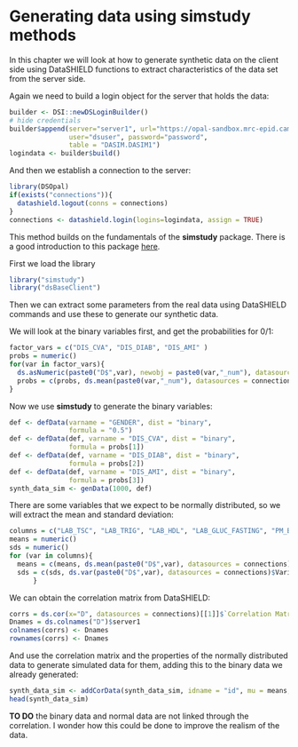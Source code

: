 # Generating data using simstudy methods

In this chapter we will look at how to generate synthetic data on the client side using DataSHIELD functions to extract characteristics of the data set from the server side.

Again we need to build a login object for the server that holds the data:

```r
builder <- DSI::newDSLoginBuilder()
# hide credentials
builder$append(server="server1", url="https://opal-sandbox.mrc-epid.cam.ac.uk",
               user="dsuser", password="password", 
               table = "DASIM.DASIM1")
logindata <- builder$build()
```

And then we establish a connection to the server:

```r
library(DSOpal)
if(exists("connections")){
  datashield.logout(conns = connections)
}
connections <- datashield.login(logins=logindata, assign = TRUE)
```
This method builds on the fundamentals of the **simstudy** package. There is a good introduction to this package [here](https://kgoldfeld.github.io/simstudy/index.html).

First we load the library
```r
library("simstudy")
library("dsBaseClient")
```

Then we can extract some parameters from the real data using DataSHIELD commands and use these to generate our synthetic data.

We will look at the binary variables first, and get the probabilities for 0/1:

```r
factor_vars = c("DIS_CVA", "DIS_DIAB", "DIS_AMI" )
probs = numeric()
for(var in factor_vars){
  ds.asNumeric(paste0("D$",var), newobj = paste0(var,"_num"), datasources = connections)
  probs = c(probs, ds.mean(paste0(var,"_num"), datasources = connections)$Mean.by.Study[1])
}
```

Now we use **simstudy** to generate the binary variables:

```r
def <- defData(varname = "GENDER", dist = "binary", 
               formula = "0.5")
def <- defData(def, varname = "DIS_CVA", dist = "binary", 
               formula = probs[1])
def <- defData(def, varname = "DIS_DIAB", dist = "binary", 
               formula = probs[2])
def <- defData(def, varname = "DIS_AMI", dist = "binary", 
               formula = probs[3])
synth_data_sim <- genData(1000, def)
```

There are some variables that we expect to be normally distributed, so we will extract the mean and standard deviation:
```r
columns = c("LAB_TSC", "LAB_TRIG", "LAB_HDL", "LAB_GLUC_FASTING", "PM_BMI_CONTINUOUS")
means = numeric()
sds = numeric()
for (var in columns){
  means = c(means, ds.mean(paste0("D$",var), datasources = connections)$Mean.by.Study[1])
  sds = c(sds, ds.var(paste0("D$",var), datasources = connections)$Variance.by.Study[1]^0.5)
      }
```
We can obtain the correlation matrix from DataSHIELD:

```r
corrs = ds.cor(x="D", datasources = connections)[[1]]$`Correlation Matrix`
Dnames = ds.colnames("D")$server1
colnames(corrs) <- Dnames
rownames(corrs) <- Dnames
```

And use the correlation matrix and the properties of the normally distributed data to generate simulated data for them, adding this to the binary data we already generated:
```r
synth_data_sim <- addCorData(synth_data_sim, idname = "id", mu = means, sigma = sds, corMatrix = corrs[c(1:5), c(1:5)], cnames = columns)
head(synth_data_sim)
```

**TO DO** the binary data and normal data are not linked through the correlation. I wonder how this could be done to improve the realism of the data.
